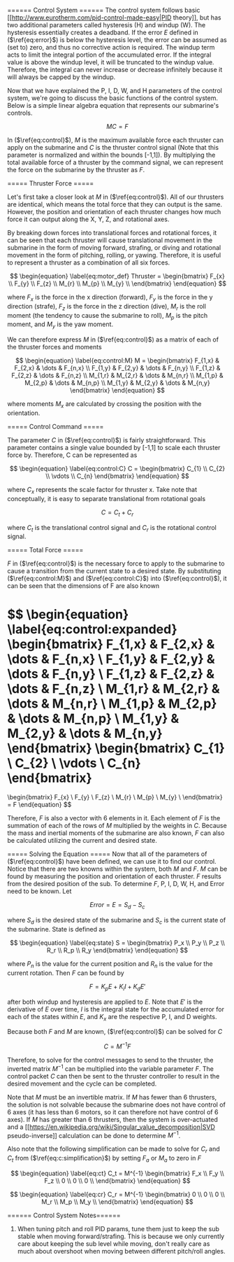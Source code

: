 ====== Control System ======
The control system follows basic [[http://www.eurotherm.com/pid-control-made-easy|PID theory]], but has two additional parameters called hysteresis (H) and windup (W). The hysteresis essentially creates a deadband. If the error $E$ defined in ($\ref{eq:error}$) is below the hysteresis level, the error can be assumed as (set to) zero, and thus no corrective action is required. The windup term acts to limit the integral portion of the accumulated error. If the integral value is above the windup level, it will be truncated to the windup value. Therefore, the integral can never increase or decrease infinitely because it will always be capped by the windup.

Now that we have explained the P, I, D, W, and H parameters of the control system, we're going to discuss the basic functions of the control system. Below is a simple linear algebra equation that represents our submarine's controls.

$$
\begin{equation} \label{eq:control}
MC = F
\end{equation}
$$

In ($\ref{eq:control}$), $M$ is the maximum available force each thruster can apply on the submarine and $C$ is the thruster control signal (Note that this parameter is normalized and within the bounds [-1,1]). By multiplying the total available force of a thruster by the command signal, we can represent the force on the submarine by the thruster as $F$.

===== Thruster Force =====

Let's first take a closer look at $M$ in ($\ref{eq:control}$). All of our thrusters are identical, which means the total force that they can output is the same. However, the position and orientation of each thruster changes how much force it can output along the X, Y, Z, and rotational axes.

By breaking down forces into translational forces and rotational forces, it can be seen that each thruster will cause translational movement in the submarine in the form of moving forward, strafing, or diving and rotational movement in the form of pitching, rolling, or yawing. Therefore, it is useful to represent a thruster as a combination of all six forces.

$$
\begin{equation} \label{eq:motor_def}
Thruster = 
\begin{bmatrix} 
F_{x} \\ F_{y} \\ F_{z} \\ M_{r} \\ M_{p} \\ M_{y} \\
\end{bmatrix}
\end{equation}
$$

where $F_{x}$ is the force in the x direction (forward), $F_{y}$ is the force in the y direction (strafe), $F_{z}$ is the force in the z direction (dive), $M_{r}$ is the roll moment (the tendency to cause the submarine to roll), $M_{p}$ is the pitch moment, and $M_{y}$ is the yaw moment.

We can therefore express $M$ in ($\ref{eq:control}$) as a matrix of each of the thruster forces and moments

$$
\begin{equation} \label{eq:control:M}
M = 
\begin{bmatrix}
F_{1,x} & F_{2,x} & \dots & F_{n,x} \\
F_{1,y} & F_{2,y} & \dots & F_{n,y} \\
F_{1,z} & F_{2,z} & \dots & F_{n,z} \\
M_{1,r} & M_{2,r} & \dots & M_{n,r} \\
M_{1,p} & M_{2,p} & \dots & M_{n,p} \\
M_{1,y} & M_{2,y} & \dots & M_{n,y}
\end{bmatrix}
\end{equation}
$$

where moments $M_x$ are calculated by crossing the position with the orientation.

===== Control Command =====

The parameter $C$ in ($\ref{eq:control}$) is fairly straightforward. This parameter contains a single value bounded by [-1,1] to scale each thruster force by. Therefore, C can be represented as

$$
\begin{equation} \label{eq:control:C}
C = 
\begin{bmatrix}
C_{1} \\ C_{2} \\ \vdots \\ C_{n}
\end{bmatrix}
\end{equation}
$$

where $C_{x}$ represents the scale factor for thruster x. Take note that conceptually, it is easy to separate translational from rotational goals

$$
\begin{equation} \label{eq:c:simplification}
C = C_t + C_r
\end{equation}
$$

where $C_t$ is the translational control signal and $C_r$ is the rotational control signal.

===== Total Force =====

$F$ in ($\ref{eq:control}$) is the necessary force to apply to the submarine to cause a transition from the current state to a desired state. By substituting ($\ref{eq:control:M}$) and ($\ref{eq:control:C}$) into ($\ref{eq:control}$), it can be seen that the dimensions of F are also known

$$
\begin{equation} \label{eq:control:expanded}
\begin{bmatrix}
F_{1,x} & F_{2,x} & \dots & F_{n,x} \\
F_{1,y} & F_{2,y} & \dots & F_{n,y} \\
F_{1,z} & F_{2,z} & \dots & F_{n,z} \\
M_{1,r} & M_{2,r} & \dots & M_{n,r} \\
M_{1,p} & M_{2,p} & \dots & M_{n,p} \\
M_{1,y} & M_{2,y} & \dots & M_{n,y}
\end{bmatrix}
\begin{bmatrix}
C_{1} \\ C_{2} \\ \vdots \\ C_{n}
\end{bmatrix}
=
\begin{bmatrix}
F_{x} \\ F_{y} \\ F_{z} \\ M_{r} \\ M_{p} \\ M_{y} \\
\end{bmatrix}
= F
\end{equation}
$$

Therefore, $F$ is also a vector with 6 elements in it. Each element of $F$ is the summation of each of the rows of $M$ multiplied by the weights in $C$. Because the mass and inertial moments of the submarine are also known, $F$ can also be calculated utilizing the current and desired state.

===== Solving the Equation =====
Now that all of the parameters of ($\ref{eq:control}$) have been defined, we can use it to find our control. Notice that there are two knowns within the system, both $M$ and $F$. $M$ can be found by measuring the position and orientation of each thruster. $F$ results from the desired position of the sub. To determine $F$, P, I, D, W, H, and Error need to be known. Let

$$
\begin{equation} \label{eq:error}
Error = E = S_d - S_c 
\end{equation}
$$

where $S_d$ is the desired state of the submarine and $S_c$ is the current state of the submarine. State is defined as 

$$
\begin{equation} \label{eq:state}
S = 
\begin{bmatrix}
P_x \\ P_y \\ P_z \\ R_r \\ R_p \\ R_y
\end{bmatrix}
\end{equation}
$$

where $P_n$ is the value for the current position and $R_n$ is the value for the current rotation. Then $F$ can be found by

$$
F = K_p E + K_i I + K_d E' 
$$

after both windup and hysteresis are applied to $E$. Note that $E'$ is the derivative of $E$ over time, $I$ is the integral state for the accumulated error for each of the states within $E$, and $K_x$ are the respective P, I, and D weights.

Because both $F$ and $M$ are known, ($\ref{eq:control}$) can be solved for $C$

$$
\begin{equation} \label{eq:control:solved}
C = M^{-1}F
\end{equation}
$$

Therefore, to solve for the control messages to send to the thruster, the inverted matrix $M^{-1}$ can be multiplied into the variable parameter $F$. The control packet $C$ can then be sent to the thruster controller to result in the desired movement and the cycle can be completed.

Note that $M$ must be an invertible matrix. If $M$ has fewer than 6 thrusters, the solution is not solvable because the submarine does not have control of 6 axes (it has less than 6 motors, so it can therefore not have control of 6 axes). If $M$ has greater than 6 thrusters, then the system is over-actuated and a [[https://en.wikipedia.org/wiki/Singular_value_decomposition|SVD pseudo-inverse]] calculation can be done to determine $M^{-1}$.

Also note that the following simplification can be made to solve for $C_r$ and $C_t$ from ($\ref{eq:c:simplification}$) by setting $F_a$ or $M_a$ to zero in $F$

$$
\begin{equation} \label{eq:ct}
C_t = M^{-1}
\begin{bmatrix}
F_x \\ F_y \\ F_z \\ 0 \\ 0 \\ 0 \\
\end{bmatrix}
\end{equation}
$$

$$
\begin{equation} \label{eq:cr}
C_r = M^{-1}
\begin{bmatrix}
0 \\ 0 \\ 0 \\ M_r \\ M_p \\ M_y \\
\end{bmatrix}
\end{equation}
$$

====== Control System Notes======
1. When tuning pitch and roll PID params, tune them just to keep the sub stable when moving forward/strafing. This is because we only currently care about keeping the sub level while moving, don't really care as much about overshoot when moving between different pitch/roll angles.